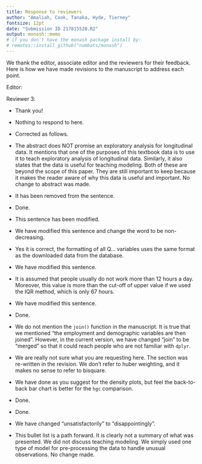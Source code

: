 ```yaml
---
title: Response to reviewers
author: "Amaliah, Cook, Tanaka, Hyde, Tierney"
fontsize: 12pt
date: "Submission ID 217815520.R2"
output: monash::memo
# if you don't have the monash package install by:
# remotes::install_github("numbats/monash")
---
```


We thank the editor, associate editor and the reviewers for their feedback. Here is how we have made revisions to the manuscript to address each point. 


Editor: \textcolor{violet}{The reviews are in general quite favorable and suggest that, subject to the minor revisions that the paper would be suitable for publication as part of the special issue on reproducibility and responsible workflow.} 

Reviewer 3: \textcolor{violet}{Thank you for this revision.  My minor comments and corrections are all well addressed, and I particularly commend the authors for their changes to Section 3.4.  It was a great idea to create a Shiny app showing the exploratory process that lead to your choice of threshold; this feels far more justifiable and reproducible than reporting the final number alone.}

* Thank you!

\section*{Associate editor}

\textcolor{violet}{While the data are interesting, the necessary details for a pedagogical application or case study are still largely missing. The manuscript reads more like a paper about the R package, something for a software journal. In my last review, I had missed that this was for a special issue, still I agree with the reviewer that the clear contributions to educators other than its use in class are plenty, but not fully described.}

* Nothing to respond to here.

\textcolor{violet}{The main item left to be addressed is polish. This twice-revised manuscript still contains several places where authors are missing words, awkward phrasing, or grammatical errors.}

* Corrected as follows.

\textcolor{violet}{The abstract promises a discussion of the process for cleaning data and exploratory analyses for longitudinal data. The latter is not provided, nor is a discussion about how that might be done in a class activity. This is a place for adding another clear contribution to educators. (Alternatively it can be deleted).}

* The abstract does NOT promise an exploratory analysis for longitudinal data. It mentions that one of the purposes of this textbook data is to use it to teach exploratory analysis of longitudinal data. Similarly, it also states that the data is useful for teaching modeling. Both of these are beyond the scope of this paper. They are still important to keep because it makes the reader aware of why this data is useful and important. No change to abstract was made.

\textcolor{violet}{(page 10, line 18) “these” is errant}

* It has been removed from the sentence.

\textcolor{violet}{(page 11, line 14) Providing one or two sentences about the use of pivot\_longer() would help readers gain insight and motivate clicking the link to the code.}

* Done.

\textcolor{violet}{(page 11, line 35) The sentence beginning “This information is provided” is missing at least one word.}

* This sentence has been modified. 

\textcolor{violet}{(page 12, line 49) There is still the error stating that education should only increase. Certainly, you mean non-decreasing.}

* We have modified this sentence and change the word to be non-decreasing. 

\textcolor{violet}{(page 13, line 24) I’m just checking that all Q... variables are correct. The formatting is inconsistent; e.g., Q3-8A versus Q1-3\_A}

* Yes it is correct, the formatting of all Q... variables uses the same format as the downloaded data from the database. 

\textcolor{violet}{(page 13, line 36) The sentence beginning “Our target variables” is missing at least one word.}

* We have modified this sentence. 

\textcolor{violet}{(page 14, line 20) Why is 84 hours the cut-off? This seems to be an arbitrary choice.}

* It is assumed that people usually do not work more than 12 hours a day. Moreover, this value is more than the cut-off of upper value if we used the IQR method, which is only 67 hours. 

\textcolor{violet}{(page 15, line 3) The sentence beginning “For stwork variable” is missing at least one word.}

* We have modified this sentence. 

\textcolor{violet}{(page 15, line 3)  It might be helpful for readers if you refer to variables as what they are and put the column title in parentheses.
}

* Done.

\textcolor{violet}{(page 15, line 15) Providing one or two sentences about the use of join() would help readers gain insight into what the authors are doing here.}

* We do not mention the `join()` function in the manuscript. It is true that we mentioned "the employment and demographic variables are then joined". However, in the current version, we have changed "join" to be "merged" so that it could reach people who are not familiar with `dplyr`. 

\textcolor{violet}{(page 22, line 5) The default for rlm is huber weighting which never applies a weight of 0. You may have meant bisquare, but that change should be discussed.}

* We are really not sure what you are requesting here. The section was re-written in the revision. We don't refer to huber weighting, and it makes no sense to refer to bisquare.

\textcolor{violet}{(page 28, figure 7) This is a helpful graph, but perhaps making the barplot “position dodge” and the density plots overlapping with transparency would sell your point better. This graphic makes the point, but the suggestions I made may produce more compelling evidence.}

* We have done as you suggest for the density plots, but feel the back-to-back bar chart is better for the `hgc` comparison.

\textcolor{violet}{(page 29, line 21) The sentence “The highest grade completed has some confusion” should be rewritten.}

* Done.

\textcolor{violet}{(page 29, line 37) Naming the function would be helpful for readers interested in using it.}

* Done.

\textcolor{violet}{(page 31, line 9) Certainly you don’t mean to say that you’ve created data ”unsatisfactorily far from” the original.}

* We have changed "unsatisfactorily" to "disappointingly".

\textcolor{violet}{(page 32, line 18-30) Here you describe some modeling (see first note). Re-framing this as a possible activity could be helpful to the reader. As it is written now it sounds like a summary (the section title) of what was presented – instead you can make it a path forward for the readers.}

* This bullet list is a path forward. It is clearly not a summary of what was presented. We did not discuss teaching modeling. We simply used one type of model for pre-processing the data to handle unusual observations. No change made.














